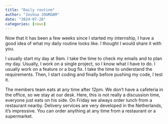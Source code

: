 ```yaml
---
title: "Daily routine"
author: "Joshua JOURDAM"
date: "2024-07-28"
categories: [news]
---
```


Now that it has been a few weeks since I started my internship, I have a good idea of what my daily routine looks like. I thought I would share it with you.

I usually start my day at 9am. I take the time to check my emails and to plan my day. Usually, I work on a single project, so I know what I have to do.  I usually work on a feature or a bug fix. I take the time to understand the requirements. Then, I start coding and finally before pushing my code, I test it.

The members team eats at any time after 12pm. We don't have a cafeteria in the office, so we stay at our desk. Here, this is not really a discussion time, everyone just eats on his side. On Friday we always order lunch from a restaurant nearby. Delivery services are very developed in the Netherlands, it's impressive. You can order anything at any time from a restaurant or a supermarket.

